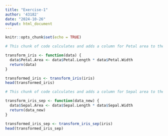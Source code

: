 ```yaml
---
title: "Exercise-1"
author: '43182'
date: "2024-10-26"
output: html_document
---
```


```r
knitr::opts_chunk$set(echo = TRUE)
```

```r
# This chunk of code calculates and adds a column for Petal area to the dataset Iris

transform_iris <- function(data) {
  data$Petal.Area <- data$Petal.Length * data$Petal.Width
  return(data)
}

transformed_iris <- transform_iris(iris)
head(transformed_iris)
```

```r
# This chunk of code calculates and adds a column for Sepal area to the dataset Iris

transform_iris_sep <- function(data_new) {
  data$Sepal.Area <- data$Sepal.Length * data$Sepal.Width
  return(data_new)
}

transformed_iris_sep <- transform_iris_sep(iris)
head(transformed_iris_sep)
```
